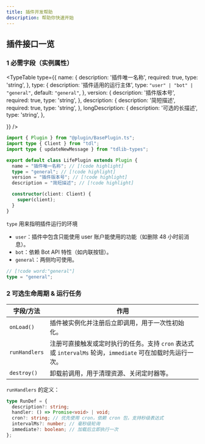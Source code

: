 ```yaml
---
title: 插件开发帮助
description: 帮助你快速开始
---
```


## 插件接口一览

### 1 必需字段（实例属性）

<TypeTable
  type={{
    name: {
      description: '插件唯一名称',
      required: true,
      type: 'string',
    },
    type: {
      description: '插件适用的运行主体',
      type: <code>"user" | "bot" | "general"</code>,
      default: <code>"general"</code>,
    },
    version: {
      description: '插件版本号',
      required: true,
      type: 'string',
    },
    description: {
      description: '简短描述',
      required: true,
      type: 'string',
    },
    longDescription: {
      description: '可选的长描述',
      type: 'string',
    },


  }}
/>

```ts title="Examples.ts"
import { Plugin } from "@plugin/BasePlugin.ts";
import type { Client } from "tdl";
import type { updateNewMessage } from "tdlib-types";

export default class LifePlugin extends Plugin {
  name = "插件唯一名称"; // [!code highlight]
  type = "general"; // [!code highlight]
  version = "插件版本号"; // [!code highlight]
  description = "简短描述"; // [!code highlight]

  constructor(client: Client) {
    super(client);
  }
}
```

`type` 用来指明插件运行的环境

- `user`：插件中包含只能使用 user 账户能使用的功能（如删除 48 小时前消息）。
- `bot`：依赖 Bot API 特性（如内联按钮）。
- `general`：两侧均可使用。

```ts title="type部分"
// [!code word:"general"]
type = "general";
```

### 2 可选生命周期 & 运行任务

| 字段/方法     | 作用                                                                                                       |
| ------------- | ---------------------------------------------------------------------------------------------------------- |
| `onLoad()`    | 插件被实例化并注册后立即调用，用于一次性初始化。                                                           |
| `runHandlers` | 注册可直接触发或定时执行的任务。支持 `cron` 表达式或 `intervalMs` 轮询，`immediate` 可在加载时先运行一次。 |
| `destroy()`   | 卸载前调用，用于清理资源、关闭定时器等。                                                                   |

`runHandlers` 的定义：

```ts
type RunDef = {
  description?: string;
  handler: () => Promise<void> | void;
  cron?: string; // 优先使用 cron，依赖 cron 包，支持秒级表达式
  intervalMs?: number; // 毫秒级轮询
  immediate?: boolean; // 加载后立即执行一次
};
```
